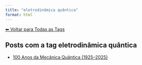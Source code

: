 ```yaml
---
title: "eletrodinâmica quântica"
format: html
---
```


[⬅ Voltar para Todas as Tags](../tags.qmd)

## Posts com a tag **eletrodinâmica quântica**

- [100 Anos da Mecânica Quântica (1925–2025)](/posts/fisica/100-anos-mecanica-quantica.html)
